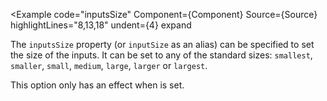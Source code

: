 
<Example
  code="inputsSize"
  Component={Component}
  Source={Source}
  highlightLines="8,13,18"
  undent={4}
  expand
>
  The `inputsSize` property (or `inputSize` as an alias) can be specified to
  set the size of the inputs. It can be set to any of the standard sizes:
  `smallest`, `smaller`, `small`, `medium`, `large`, `larger` or `largest`.

  This option only has an effect when <CodeHashLink id="showInputs"/> is set.
</Example>
